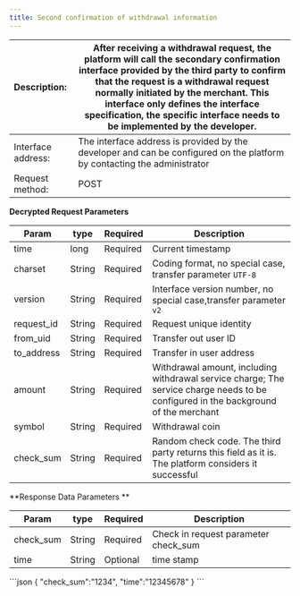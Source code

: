 ---
title: Second confirmation of withdrawal information
---

| Description:       | After receiving a withdrawal request, the platform will call the secondary confirmation interface provided by the third party to confirm that the request is a withdrawal request normally initiated by the merchant. This interface only defines the interface specification, the specific interface needs to be implemented by the developer. |
| :----------------- | ------------------------------------------------------------ |
| Interface address: | The interface address is provided by the developer and can be configured on the platform by contacting the administrator |
| Request method:    | POST                                                         |



**Decrypted Request Parameters**

| Param      | type   | Required | Description                                                  |
| ---------- | ------ | -------- | ------------------------------------------------------------ |
| time       | long   | Required | Current timestamp                                            |
| charset    | String | Required | Coding format, no special case, transfer parameter `UTF-8`   |
| version    | String | Required | Interface version number, no special case,transfer parameter `v2` |
| request_id | String | Required | Request unique identity                                      |
| from_uid   | String | Required | Transfer out user ID                                         |
| to_address | String | Required | Transfer in user address                                     |
| amount     | String | Required | Withdrawal amount, including withdrawal service charge; The service charge needs to be configured in the background of the merchant |
| symbol     | String | Required | Withdrawal coin                                          |
| check_sum  | String | Required | Random check code. The third party returns this field as it is. The platform considers it successful |



**Response Data Parameters **

| Param     | type   | Required | Description                          |
| --------- | ------ | -------- | ------------------------------------ |
| check_sum | String | Required | Check in request parameter check_sum |
| time      | String | Optional | time stamp                           |



<ResponseExample>
```json
{
    "check_sum":"1234",
    "time":"12345678"
}
```
</ResponseExample>